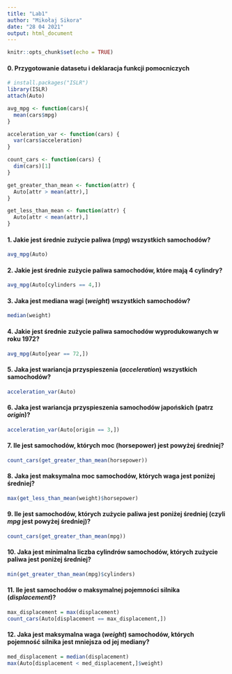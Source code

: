 ```yaml
---
title: "Lab1"
author: "Mikołaj Sikora"
date: "28 04 2021"
output: html_document
---
```


```r
knitr::opts_chunk$set(echo = TRUE)
```
#### 0. Przygotowanie datasetu i deklaracja funkcji pomocniczych

```r
# install.packages("ISLR")
library(ISLR)
attach(Auto)

avg_mpg <- function(cars){
  mean(cars$mpg)
}

acceleration_var <- function(cars) {
  var(cars$acceleration)
}

count_cars <- function(cars) {
  dim(cars)[1]
}

get_greater_than_mean <- function(attr) {
  Auto[attr > mean(attr),]
}

get_less_than_mean <- function(attr) {
  Auto[attr < mean(attr),]
}
```

#### 1. Jakie jest średnie zużycie paliwa (_mpg_) wszystkich samochodów?

```r
avg_mpg(Auto)
```

#### 2. Jakie jest średnie zużycie paliwa samochodów, które mają 4 cylindry?

```r
avg_mpg(Auto[cylinders == 4,])
```

#### 3. Jaka jest mediana wagi (_weight_) wszystkich samochodów?

```r
median(weight)
```
#### 4. Jakie jest średnie zużycie paliwa samochodów wyprodukowanych w roku 1972?

```r
avg_mpg(Auto[year == 72,])
```

#### 5. Jaka jest wariancja przyspieszenia (_acceleration_) wszystkich samochodów?

```r
acceleration_var(Auto)
```

#### 6. Jaka jest wariancja przyspieszenia samochodów japońskich (patrz _origin_)?

```r
acceleration_var(Auto[origin == 3,])
```

#### 7. Ile jest samochodów, których moc (horsepower) jest powyżej średniej?

```r
count_cars(get_greater_than_mean(horsepower))
```
#### 8. Jaka jest maksymalna moc samochodów, których waga jest poniżej średniej?

```r
max(get_less_than_mean(weight)$horsepower)
```
#### 9. Ile jest samochodów, których zużycie paliwa jest poniżej średniej (czyli _mpg_ jest powyżej średniej)?

```r
count_cars(get_greater_than_mean(mpg))
```

#### 10. Jaka jest minimalna liczba cylindrów samochodów, których zużycie paliwa jest poniżej średniej?

```r
min(get_greater_than_mean(mpg)$cylinders)
```

#### 11. Ile jest samochodów o maksymalnej pojemności silnika (_displacement_)?

```r
max_displacement = max(displacement)
count_cars(Auto[displacement == max_displacement,])
```

#### 12. Jaka jest maksymalna waga (_weight_) samochodów, których pojemność silnika jest mniejsza od jej mediany?

```r
med_displacement = median(displacement)
max(Auto[displacement < med_displacement,]$weight)
```




